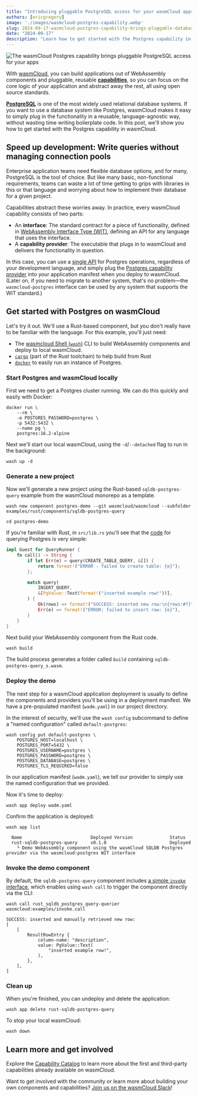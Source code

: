```yaml
---
title: "Introducing pluggable PostgreSQL access for your wasmCloud apps"
authors: [ericgregory]
image: './images/wasmcloud-postgres-capability.webp'
slug: 2024-09-17-wasmcloud-postgres-capability-brings-pluggable-databases
date: "2024-09-17"
description: "Learn how to get started with the Postgres capability in wasmCloud."
---
```


![The wasmCloud Postgres capability brings pluggable PostgreSQL access for your apps](./images/wasmcloud-postgres-capability.webp)

With [wasmCloud](/docs/intro), you can build applications out of WebAssembly components and pluggable, reusable [**capabilities**](/docs/concepts/capabilities), so you can focus on the core logic of your application and abstract away the rest, all using open source standards.

[**PostgreSQL**](https://www.postgresql.org/) is one of the most widely used relational database systems. If you want to use a database system like Postgres, wasmCloud makes it easy to simply plug in the functionality in a reusable, language-agnostic way, without wasting time writing boilerplate code. In this post, we'll show you how to get started with the Postgres capability in wasmCloud.

## Speed up development: Write queries without managing connection pools

Enterprise application teams need flexible database options, and for many, PostgreSQL is the tool of choice. But like many basic, non-functional requirements, teams can waste a lot of time getting to grips with libraries in this or that language and worrying about how to implement their database for a given project. 

Capabilities abstract these worries away. In practice, every wasmCloud capability consists of two parts:

* An **interface**: The standard contract for a piece of functionality, defined in [WebAssembly Interface Type (WIT)](/docs/concepts/interfaces#webassembly-interface-type-wit), defining an API for any language that uses the interface.
* A **capability provider**:  The executable that plugs in to wasmCloud and delivers the functionality in question.

In this case, you can use a [single API](https://github.com/wasmCloud/wasmCloud/tree/main/wit/postgres) for Postgres operations, regardless of your development language, and simply plug the [Postgres capability provider](https://github.com/wasmCloud/wasmCloud/tree/main/crates/provider-sqldb-postgres) into your application manifest when you deploy to wasmCloud. (Later on, if you need to migrate to another system, that's no problem&mdash;the `wasmcloud-postgres` interface can be used by any system that supports the WIT standard.)

## Get started with Postgres on wasmCloud

Let's try it out. We'll use a Rust-based component, but you don't really have to be familiar with the language. For this example, you'll just need:

- The [wasmcloud Shell (`wash`)](https://wasmcloud.com/docs/installation) CLI to build WebAssembly components and deploy to local wasmCloud.
- [`cargo`](https://doc.rust-lang.org/cargo/getting-started/installation.html) (part of the Rust toolchain) to help build from Rust
- [`docker`](https://docs.docker.com) to easily run an instance of Postgres.

### Start Postgres and wasmCloud locally

First we need to get a Postgres cluster running. We can do this quickly and easily with Docker:

```console
docker run \
    --rm \
    -e POSTGRES_PASSWORD=postgres \
    -p 5432:5432 \
    --name pg \
    postgres:16.2-alpine
```

Next we'll start our local wasmCloud, using the `-d`/`--detached` flag to run in the background:

```shell
wash up -d
```

### Generate a new project

Now we'll generate a new project using the Rust-based `sqldb-postgres-query` example from the wasmCloud monorepo as a template.

```shell
wash new component postgres-demo --git wasmcloud/wasmcloud --subfolder examples/rust/components/sqldb-postgres-query
```
```shell
cd postgres-demo
```

If you're familiar with Rust, in `src/lib.rs` you'll see that the [code](https://github.com/wasmCloud/wasmCloud/blob/main/examples/rust/components/sqldb-postgres-query/src/lib.rs) for  querying Postgres is very simple:

```rs
impl Guest for QueryRunner {
    fn call() -> String {
        if let Err(e) = query(CREATE_TABLE_QUERY, &[]) {
            return format!("ERROR - failed to create table: {e}");
        };

        match query(
            INSERT_QUERY,
            &[PgValue::Text(format!("inserted example row!"))],
        ) {
            Ok(rows) => format!("SUCCESS: inserted new row:\n{rows:#?}"),
            Err(e) => format!("ERROR: failed to insert row: {e}"),
        }
    }
}
```

Next build your WebAssembly component from the Rust code.

```console
wash build
```

The build process generates a folder called `build` containing `sqldb-postgres-query_s.wasm`.


### Deploy the demo

The next step for a wasmCloud application deployment is usually to define the components and providers you'll be using in a deployment manifest. We have a pre-populated manifest (`wadm.yaml`) in our project directory.

In the interest of security, we'll use the `wash config` subcommand to define a "named configuration" called `default-postgres`: 

```console
wash config put default-postgres \
    POSTGRES_HOST=localhost \
    POSTGRES_PORT=5432 \
    POSTGRES_USERNAME=postgres \
    POSTGRES_PASSWORD=postgres \
    POSTGRES_DATABASE=postgres \
    POSTGRES_TLS_REQUIRED=false
```

In our application manifest (`wadm.yaml`), we tell our provider to simply use the named configuration that we provided.

Now it's time to deploy: 

```console
wash app deploy wadm.yaml
```

Confirm the application is deployed:

```console
wash app list
```
```text                 
  Name                          Deployed Version              Status                       
  rust-sqldb-postgres-query     v0.1.0                        Deployed                     
    └ Demo WebAssembly component using the wasmCloud SQLDB Postgres provider via the wasmcloud:postgres WIT interface                
```

### Invoke the demo component

By default, the `sqldb-postgres-query` component includes [a simple `invoke` interface](https://github.com/wasmCloud/wasmCloud/blob/main/examples/rust/components/sqldb-postgres-query/wit/component.wit#L6), which enables using `wash call` to trigger the component directly via the CLI:

```shell
wash call rust_sqldb_postgres_query-querier wasmcloud:examples/invoke.call
```
```text
SUCCESS: inserted and manually retrieved new row:
[
    [
        ResultRowEntry {
            column-name: "description",
            value: PgValue::Text(
                "inserted example row!",
            ),
        },
    ],
]
```

### Clean up

When you're finished, you can undeploy and delete the application:

```shell
wash app delete rust-sqldb-postgres-query
```
To stop your local wasmCloud:

```shell
wash down
```

## Learn more and get involved

Explore the [Capability Catalog](/docs/capabilities/) to learn more about the first and third-party capabilities already available on wasmCloud. 

Want to get involved with the community or learn more about building your own components and capabilities? [Join us on the wasmCloud Slack](https://slack.wasmcloud.com/)!